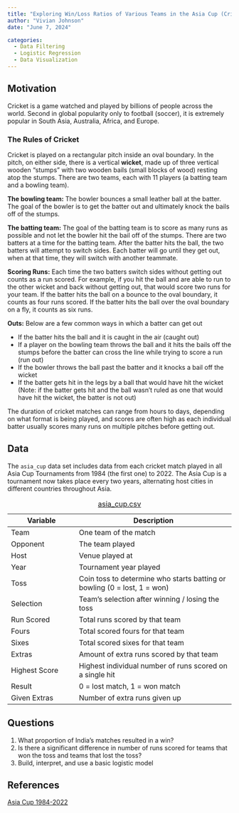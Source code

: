 ```yaml
---
title: "Exploring Win/Loss Ratios of Various Teams in the Asia Cup (Cricket)"
author: "Vivian Johnson" 
date: "June 7, 2024" 

categories:
  - Data Filtering   
  - Logistic Regression  
  - Data Visualization 
---
```


## Motivation

Cricket is a game watched and played by billions of people across the world. Second in global popularity only to football (soccer), it is extremely popular in South Asia, Australia, Africa, and Europe.

### The Rules of Cricket

Cricket is played on a rectangular pitch inside an oval boundary. In the pitch, on either side, there is a vertical **wicket**, made up of three vertical wooden "stumps" with two wooden bails (small blocks of wood) resting atop the stumps. There are two teams, each with 11 players (a batting team and a bowling team).

**The bowling team:** The bowler bounces a small leather ball at the batter. The goal of the bowler is to get the batter out and ultimately knock the bails off of the stumps.

**The batting team:** The goal of the batting team is to score as many runs as possible and not let the bowler hit the bail off of the stumps. There are two batters at a time for the batting team. After the batter hits the ball, the two batters will attempt to switch sides. Each batter will go until they get out, when at that time, they will switch with another teammate.

**Scoring Runs:** Each time the two batters switch sides without getting out counts as a run scored. For example, if you hit the ball and are able to run to the other wicket and back without getting out, that would score two runs for your team. If the batter hits the ball on a bounce to the oval boundary, it counts as four runs scored. If the batter hits the ball over the oval boundary on a fly, it counts as six runs.

**Outs:** Below are a few common ways in which a batter can get out

-   If the batter hits the ball and it is caught in the air (caught out)
-   If a player on the bowling team throws the ball and it hits the bails off the stumps before the batter can cross the line while trying to score a run (run out)
-   If the bowler throws the ball past the batter and it knocks a bail off the wicket
-   If the batter gets hit in the legs by a ball that would have hit the wicket (Note: if the batter gets hit and the ball wasn't ruled as one that would have hit the wicket, the batter is not out)

The duration of cricket matches can range from hours to days, depending on what format is being played, and scores are often high as each individual batter usually scores many runs on multiple pitches before getting out.

## Data

The `asia_cup` data set includes data from each cricket match played in all Asia Cup Tournaments from 1984 (the first one) to 2022. The Asia Cup is a tournament now takes place every two years, alternating host cities in different countries throughout Asia.

| Variable      | Description                                                              |
|----------------------|--------------------------------------------------|
| Team          | One team of the match                                                    |
| Opponent      | The team played                                                          |
| Host          | Venue played at                                                          |
| Year          | Tournament year played                                                   |
| Toss          | Coin toss to determine who starts batting or bowling (0 = lost, 1 = won) |
| Selection     | Team's selection after winning / losing the toss                         |
| Run Scored    | Total runs scored by that team                                           |
| Fours         | Total scored fours for that team                                         |
| Sixes         | Total scored sixes for that team                                         |
| Extras        | Amount of extra runs scored by that team                                 |
| Highest Score | Highest individual number of runs scored on a single hit                 |
| Result        | 0 = lost match, 1 = won match                                            |
| Given Extras  | Number of extra runs given up                                            |

: [asia_cup.csv](stat_289_score/vgjohn/cricket_module/Data_Repo_Submission/asia_cup.csv)

## Questions

1.  What proportion of India's matches resulted in a win?
2.  Is there a significant difference in number of runs scored for teams that won the toss and teams that lost the toss?
3.  Build, interpret, and use a basic logistic model

## References

[Asia Cup 1984-2022](https://www.kaggle.com/datasets/hasibalmuzdadid/asia-cup-cricket-1984-to-2022/data)
